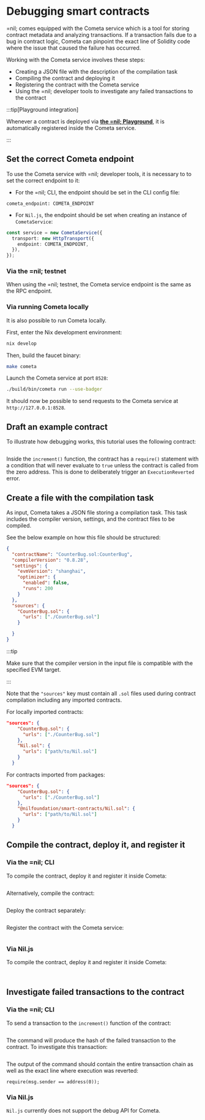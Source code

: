 # Debugging smart contracts

=nil; comes equipped with the Cometa service which is a tool for storing contract metadata and analyzing transactions. If a transaction fails due to a bug in contract logic, Cometa can pinpoint the exact line of Solidity code where the issue that caused the failure has occurred.

Working with the Cometa service involves these steps:

* Creating a JSON file with the description of the compilation task
* Compiling the contract and deploying it
* Registering the contract with the Cometa service
* Using the =nil; developer tools to investigate any failed transactions to the contract

:::tip[Playground integration]

Whenever a contract is deployed via [**the =nil; Playground**](https://explore.nil.foundation/playground), it is automatically registered inside the Cometa service.

:::

## Set the correct Cometa endpoint

To use the Cometa service with =nil; developer tools, it is necessary to to set the correct endpoint to it:

* For the =nil; CLI, the endpoint should be set in the CLI config file:

```
cometa_endpoint: COMETA_ENDPOINT
```

* For `Nil.js`, the endpoint should be set when creating an instance of `CometaService`:

```ts showLineNumbers
const service = new CometaService({
  transport: new HttpTransport({
    endpoint: COMETA_ENDPOINT,
  }),
});
```

### Via the =nil; testnet

When using the =nil; testnet, the Cometa service endpoint is the same as the RPC endpoint.

### Via running Cometa locally

It is also possible to run Cometa locally.

First, enter the Nix development environment:

```bash
nix develop
```

Then, build the faucet binary:

```bash
make cometa
```

Launch the Cometa service at port `8528`:

```bash
./build/bin/cometa run --use-badger
```

It should now be possible to send requests to the Cometa service at `http://127.0.0.1:8528`.

## Draft an example contract

To illustrate how debugging works, this tutorial uses the following contract:

```solidity showLineNumbers file=../../tests/CounterBug.sol start=startContract end=endContract
```

Inside the `increment()` function, the contract has a `require()` statement with a condition that will never evaluate to `true` unless the contract is called from the zero address. This is done to deliberately trigger an `ExecutionReverted` error.

## Create a file with the compilation task

As input, Cometa takes a JSON file storing a compilation task. This task includes the compiler version, settings, and the contract files to be compiled.

See the below example on how this file should be structured:

```json showLineNumbers
{
  "contractName": "CounterBug.sol:CounterBug",
  "compilerVersion": "0.8.28",
  "settings": {
    "evmVersion": "shanghai",
    "optimizer": {
      "enabled": false,
      "runs": 200
    }
  },
  "sources": {
    "CounterBug.sol": {
      "urls": ["./CounterBug.sol"]
    }

  }
}
```

:::tip

Make sure that the compiler version in the input file is compatible with the specified EVM target.

:::

Note that the `"sources"` key must contain all `.sol` files used during contract compilation including any imported contracts.

For locally imported contracts:

```json showLineNumbers
"sources": {
    "CounterBug.sol": {
      "urls": ["./CounterBug.sol"]
    },
    "Nil.sol": {
      "urls": ["path/to/Nil.sol"]
    }
  }
```

For contracts imported from packages:

```json showLineNumbers
"sources": {
    "CounterBug.sol": {
      "urls": ["./CounterBug.sol"]
    },
    "@nilfoundation/smart-contracts/Nil.sol": {
      "urls": ["path/to/Nil.sol"]
    }
  }
```

## Compile the contract, deploy it, and register it

### Via the =nil; CLI

To compile the contract, deploy it and register it inside Cometa:

```bash file=../../tests/commands.mjs start=startCometaCommand end=endCometaCommand
```

Alternatively, compile the contract:

```bash file=../../tests/compilationCommands.js start=startCounterBugCompilationCommand end=endCounterBugCompilationCommand
```

Deploy the contract separately:

```bash file=../../tests/commands.mjs start=startCounterBugDeploymentCommand end=endCounterBugDeploymentCommand
```

Register the contract with the Cometa service:

```bash file=../../tests/cometa-and-debugging.test.mts start=startCounterBugRegistrationCommand end=endCounterBugRegistrationCommand
```

### Via Nil.js

To compile the contract, deploy it and register it inside Cometa:

```typescript showLineNumbers file=../../tests/cometa-and-debugging.test.mts start=startNilJSImport end=endNilJSImport
```

```typescript showLineNumbers file=../../tests/cometa-and-debugging.test.mts start=startNilJSCometaTutorialSnippet end=endNilJSCometaTutorialSnippet
```

## Investigate failed transactions to the contract

### Via the =nil; CLI

To send a transaction to the `increment()` function of the contract:

```bash file=../../tests/cometa-and-debugging.test.mts start=startCounterBugIncrementCommand end=endCounterBugIncrementCommand
```

The command will produce the hash of the failed transaction to the contract. To investigate this transaction:

```bash file=../../tests/cometa-and-debugging.test.mts start=startDebugCommand end=endDebugCommand
```

The output of the command should contain the entire transaction chain as well as the exact line where execution was reverted:

```solidity showLineNumbers
require(msg.sender == address(0));
```

### Via Nil.js

`Nil.js` currently does not support the debug API for Cometa.
